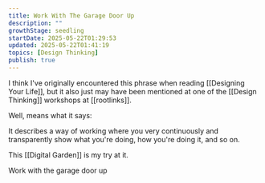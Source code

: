 ```yaml
---
title: Work With The Garage Door Up
description: ""
growthStage: seedling
startDate: 2025-05-22T01:29:53
updated: 2025-05-22T01:41:19
topics: [Design Thinking]
publish: true
---
```


I think I've originally encountered this phrase when reading [[Designing Your Life]], but it also just may have been mentioned at one of the [[Design Thinking]] workshops at [[rootlinks]].

Well, means what it says:

It describes a way of working where you very continuously and transparently show what you're doing, how you're doing it, and so on.

This [[Digital Garden]] is my try at it.

<References>
    <ReferenceLink author="Andy Matuschak" href="https://notes.andymatuschak.org/About_these_notes?stackedNotes=z21cgR9K3UcQ5a7yPsj2RUim3oM2TzdBByZu">Work with the garage door up</ReferenceLink>
</References>
